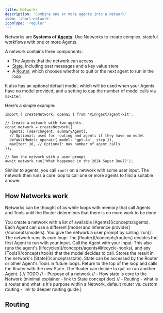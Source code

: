 ```yaml
---
title: Networks
description: 'Combine one or more agents into a Network'
icon: 'chart-network'
iconType: 'regular'
---
```


Networks are **Systems of [Agents](/concepts/agents)**. Use Networks to create complex, stateful workflows with one or more Agents.

A network contains three components:

- The Agents that the network can access
- [State](/concepts/state), including past messages and a key value store
- A [Router](/concepts/routers), which chooses whether to quit or the next agent to run in the loop

It also has an optional default model, which will be used when your Agents have no model provided, and a setting to cap the number of model calls via `maxIter`.

Here's a simple example:

```tsx
import { createNetwork, openai } from '@inngest/agent-kit';

// Create a network with two agents.
const network = createNetwork({
  agents: [searchAgent, summaryAgent],
  // Optional: used for routing and agents if they have no model
  defaultModel: openai({ model: 'gpt-4o', step }),
  maxIter: 10, // Optional: max number of agent calls
});

// Run the network with a user prompt
await network.run('What happened in the 2024 Super Bowl?');
```

Similar to agents, you call `run()` on a network with some user input. The network then runs a core loop to call one or more agents to find a suitable answer.

## How Networks work

Networks can be thought of as while loops with memory that call Agents and Tools until the Router determines that there is no more work to be done.

<Steps>
  <Step title="Create the Network of Agents">
    You create a network with a list of available [Agents](/concepts/agents).
    Each Agent can use a different [model and inference
    provider](/concepts/models).
  </Step>
  <Step title="Provide the staring prompt">
    You give the network a user prompt by calling `run()`.
  </Step>
  <Step title="Core execution loop">
    The network runs its core loop:
    <Steps>
      <Step title="Call the Network router">
        The [Router](/concepts/routers) decides the first Agent to run with your
        input.
      </Step>
      <Step title="Run the Agent">
        Call the Agent with your input. This also runs the agent's
        [lifecycles](/concepts/agents#lifecycle-hooks), and any
        [Tools](/concepts/tools) that the model decides to call.
      </Step>
      <Step title="Store the result">
        Stores the result in the network's [State](/concepts/state). State can
        be accessed by the Router or other Agent's Tools in future loops.
      </Step>
      <Step title="Call the the Router again ↩️">
        Return to the top of the loop and calls the Router with the new State.
        The Router can decide to quit or run another Agent.
      </Step>
    </Steps>
  </Step>
</Steps>
{
  // TODO
  // - Purpose of a network
  // - How state is core to the Network (minimal explainer - link to State concept doc)
  // - Routing - what is a router and what is it's purpose within a Network, default router vs. custom routing - link to deeper routing guide
}

## Routing
